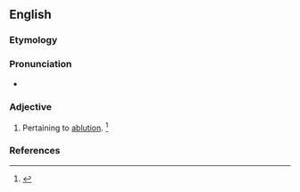 ==English==

===Etymology===
{{suffix|en|ablution|ary}}

===Pronunciation===
* {{a|US}} {{IPA|en|/əˈblu.ʃəˌnɛ.ɹi/}}

===Adjective===
{{en-adj}}

# Pertaining to [[ablution]]. {{defdate|From the mid 19<sup>th</sup> century.}}<ref name=SOED>{{R:SOED5|page=5}}</ref>
#: {{syn|en|ablutive}}

===References===
<references/>